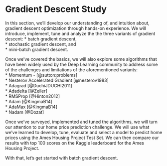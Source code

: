 <script type="text/x-mathjax-config">
MathJax.Hub.Config({
TeX: {
equationNumbers: {
autoNumber: "all",
formatNumber: function (n) {return ''+n}
}
}});</script>

# Gradient Descent Study
In this section, we'll develop our understanding of, and intuition about, gradient descent optimization through hands-on experience. We will introduce, implement, tune and analyze the the three variants of gradient descent: 
* batch gradient descent,    
* stochastic gradient descent, and    
* mini-batch gradient descent.

Once we've covered the basics, we will also explore some algorithms that have been widely used by the Deep Learning community to address some of the challenges and limitations of the aforementioned variants:      
* Momentum - [@sutton:problems]  
* Nesterov Accelerated Gradient [@nesterov1983]    
* Adagrad [@DuchiJDUCHI2011]     
* Adadelta [@Zeiler]      
* RMSProp [@Hinton2012]      
* Adam [@KingmaB14]     
* AdaMax [@KingmaB14]         
* Nadam [@Dozat]  

Once we've surveyed, implemented and tuned the algorithms, we will turn our attention to our home price prediction challenge. We will use what we've learned to develop, tune, evaluate and select a model to predict home prices using the Ames Housing Project Test Set. We can then compare our results with top 100 scores on the Kaggle leaderboard for the Ames Housing Project.

With that, let's get started with batch gradient descent.